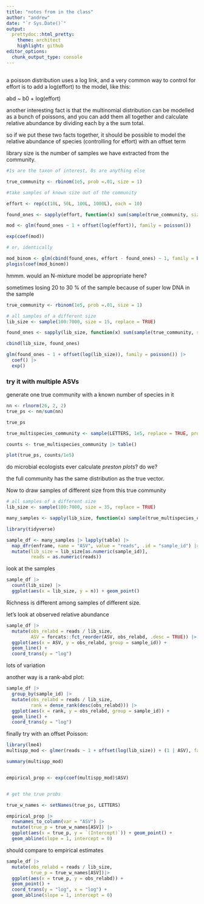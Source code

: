 ```yaml
---
title: "notes from in the class"
author: "andrew"
date: "`r Sys.Date()`"
output:
  prettydoc::html_pretty:
    theme: architect
    highlight: github
editor_options: 
  chunk_output_type: console
---
```


## 

<!-- antibiotics  -->

<!-- with this approach we are measuring the relative abundance.  -->

<!-- with all the caveats -- not perfect, biases according to group -- depending on the group, they may be more or less flexible -->

<!-- the relative abundance is  -->

<!-- should we just use incidence -- people have tried, but  -->

<!-- modelling composition -- microbial data is compositional and that's not optional -->

<!-- there's a transformation that people do use -- normalizing? making everything into ratios? -->

<!-- the number of samples -->

<!-- the number of sequences matters -- 10000 reads finds more rare things than a sample with 100 reads -->

<!-- seires of poissons with offsets for the number of reads??? -->

<!-- that would be  -->

<!-- nromalizing the amount of DNA that goes in -->

<!-- not like a quadrat with relative abundance,  -->
<!-- I'm going to count the first 10 individuals -->

<!-- bacteria  -->

<!-- data are relative abundances -->

a poisson distribution uses a log link, and a very common way to control for effort is to add a log(effort) to the model, like this:

abd ~ b0 + log(effort)

another interesting fact is that the multinomial distribution can be modelled as a bunch of poissons, and you can add them all together and calculate relative abundance by dividing each by a the sum total. 

so if we put these two facts together, it should be possible to model the relative abundance of species (controlling for effort) with an offset term


library size is the number of samples we have extracted from the community.

```r
#1s are the taxon of interest, 0s are anything else

true_community <- rbinom(1e5, prob =.01, size = 1)

#take samples of known size out of the community

effort <- rep(c(10L, 50L, 100L, 1000L), each = 10)

found_ones <- sapply(effort, function(x) sum(sample(true_community, size = x, replace = FALSE)))

mod <- glm(found_ones ~ 1 + offset(log(effort)), family = poisson())

exp(coef(mod))

# or, identically

mod_binom <- glm(cbind(found_ones, effort - found_ones) ~ 1, family = binomial())
plogis(coef(mod_binom))
```

hmmm. would an N-mixture model be appropriate here? 


sometimes losing 20 to 30 % of the sample because of super low DNA in the sample


```r
true_community <- rbinom(1e5, prob =.01, size = 1)

# all samples of a different size
lib_size <- sample(100:7000, size = 15, replace = TRUE)

found_ones <- sapply(lib_size, function(x) sum(sample(true_community, size = x, replace = FALSE)))

cbind(lib_size, found_ones)

glm(found_ones ~ 1 + offset(log(lib_size)), family = poisson()) |> 
  coef() |> 
  exp()
```

### try it with multiple ASVs

generate one true community with a known number of species in it 

```r
nn <- rlnorm(26, 2, 2)
true_ps <- nn/sum(nn)

true_ps
```

```r
true_multispecies_community <- sample(LETTERS, 1e5, replace = TRUE, prob = true_ps)

counts <- true_multispecies_community |> table()

plot(true_ps, counts/1e5)


```

do microbial ecologists ever calculate *preston plots*? do we?

the full community has the same distribution as the true vector.


Now to draw samples of different size from this true community

```r


# all samples of a different size
lib_size <- sample(100:7000, size = 35, replace = TRUE)

many_samples <- sapply(lib_size, function(x) sample(true_multispecies_community, size = x, replace = FALSE))

library(tidyverse)

sample_df <- many_samples |> lapply(table) |> 
  map_dfr(enframe, name = "ASV", value = "reads", .id = "sample_id") |> 
  mutate(lib_size = lib_size[as.numeric(sample_id)],
         reads = as.numeric(reads))


```

look at the samples

```r
sample_df |> 
  count(lib_size) |> 
  ggplot(aes(x = lib_size, y = n)) + geom_point()
```

Richness is different among samples of different size.

let's look at observed relative abundance

```r
sample_df |> 
  mutate(obs_relabd = reads / lib_size,
         ASV = forcats::fct_reorder(ASV, obs_relabd, .desc = TRUE)) |> 
  ggplot(aes(x = ASV, y = obs_relabd, group = sample_id)) + 
  geom_line() + 
  coord_trans(y = "log")
```

lots of variation

another way is a rank-abd plot:


```r
sample_df |> 
  group_by(sample_id) |> 
  mutate(obs_relabd = reads / lib_size,
         rank = dense_rank(desc(obs_relabd))) |> 
  ggplot(aes(x = rank, y = obs_relabd, group = sample_id)) + 
  geom_line() + 
  coord_trans(y = "log")
```


finally try with an offset Poisson:

```r
library(lme4)
multispp_mod <- glmer(reads ~ 1 + offset(log(lib_size)) + (1 | ASV), family = poisson(), data = sample_df)

summary(multispp_mod)


empirical_prop <- exp(coef(multispp_mod)$ASV)


# get the true probs

true_w_names <- setNames(true_ps, LETTERS)

empirical_prop |> 
  rownames_to_column(var = "ASV") |> 
  mutate(true_p = true_w_names[ASV]) |> 
  ggplot(aes(x = true_p, y = `(Intercept)`)) + geom_point() + 
  geom_abline(slope = 1, intercept = 0)

```

should compare to empirical estimates

```r
sample_df |> 
  mutate(obs_relabd = reads / lib_size,
         true_p = true_w_names[ASV])|> 
  ggplot(aes(x = true_p, y = obs_relabd)) + 
  geom_point() + 
  coord_trans(y = "log", x = "log") + 
  geom_abline(slope = 1, intercept = 0)
  
```


